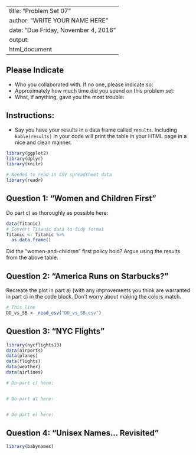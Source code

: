 
---
title: "Problem Set 07"
author: "WRITE YOUR NAME HERE"
date: "Due Friday, November 4, 2016"
output:
  html_document
---


## Please Indicate

* Who you collaborated with. If no one, please indicate so: 
* Approximately how much time did you spend on this problem set: 
* What, if anything, gave you the most trouble: 





## Instructions:

* Say you have your results in a data frame called `results`. Including
`kable(results)` in your code will print the table in your HTML page in a nice
and clean manner.


```r
library(ggplot2)
library(dplyr)
library(knitr)

# Needed to read-in CSV spreadsheet data
library(readr)
```




## Question 1: "Women and Children First"

Do part c) as thoroughly as possible here:

```r
data(Titanic)
# Convert Titanic data to tidy format
Titanic <- Titanic %>% 
  as.data.frame()

```

Did the "women-and-children" first policy hold? Argue using the results from the
above table.





## Question 2: "America Runs on Starbucks?"

Recreate the plot in part a) (with any improvements you think are warranted in
part c) in the code block. Don't worry about making the colors match.

```r
# This line 
DD_vs_SB <- read_csv("DD_vs_SB.csv")

```




## Question 3: "NYC Flights"

```r
library(nycflights13)
data(airports)
data(planes)
data(flights)
data(weather)
data(airlines)

# Do part c) here:


# Do part d) here:


# Do part e) here:


```




## Question 4: "Unisex Names... Revisited"

```r
library(babynames)

```



